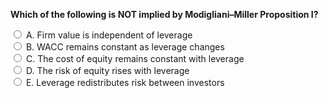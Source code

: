 ::: {.question-block}

<form onsubmit="event.preventDefault(); checkAnswer('module7_mcq_q32')" data-correct-answer="C">
<strong style="display: block;">Which of the following is NOT implied by Modigliani–Miller Proposition I?</strong>

<label><input type="radio" name="module7_mcq_q32" value="A"> A. Firm value is independent of leverage</label><br>
<label><input type="radio" name="module7_mcq_q32" value="B"> B. WACC remains constant as leverage changes</label><br>
<label><input type="radio" name="module7_mcq_q32" value="C"> C. The cost of equity remains constant with leverage</label><br>
<label><input type="radio" name="module7_mcq_q32" value="D"> D. The risk of equity rises with leverage</label><br>
<label><input type="radio" name="module7_mcq_q32" value="E"> E. Leverage redistributes risk between investors</label><br>
</form>

<div id="feedback-module7_mcq_q32" class="feedback" data-status="" style="display:none;">
✅ Correct: C. MM I does not state that r<sub>E</sub> is constant; MM II shows it rises with leverage.
</div>

:::

